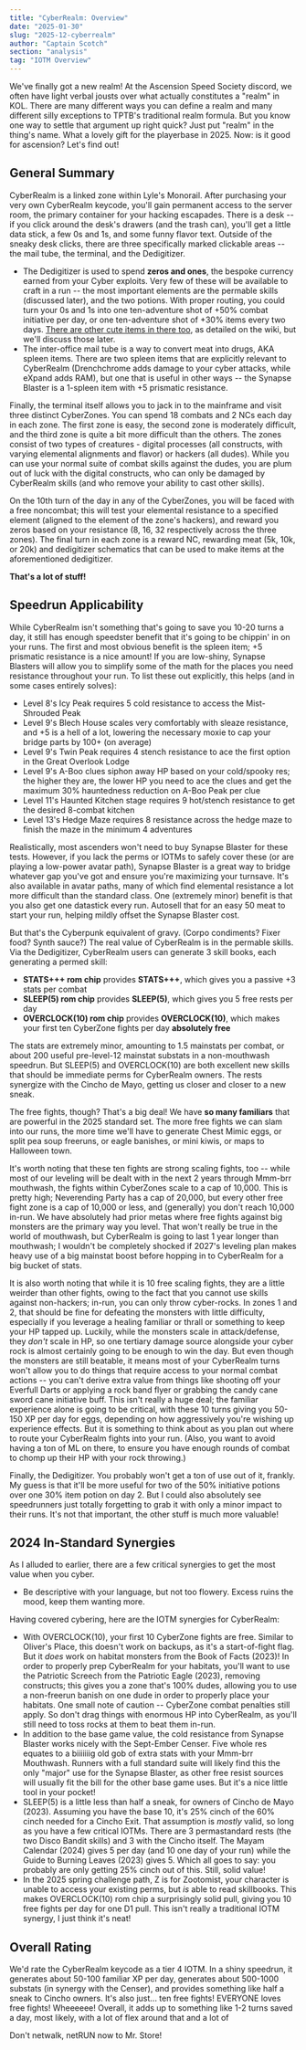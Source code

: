 ```yaml
---
title: "CyberRealm: Overview"
date: "2025-01-30"
slug: "2025-12-cyberrealm"
author: "Captain Scotch"
section: "analysis"
tag: "IOTM Overview"
---
```


We've finally got a new realm! At the Ascension Speed Society discord, we often have light verbal jousts over what actually constitutes a "realm" in KOL. There are many different ways you can define a realm and many different silly exceptions to TPTB's traditional realm formula. But you know one way to settle that argument up right quick? Just put "realm" in the thing's name. What a lovely gift for the playerbase in 2025. Now: is it good for ascension? Let's find out!

## General Summary

CyberRealm is a linked zone within Lyle's Monorail. After purchasing your very own CyberRealm keycode, you'll gain permanent access to the server room, the primary container for your hacking escapades. There is a desk -- if you click around the desk's drawers (and the trash can), you'll get a little data stick, a few 0s and 1s, and some funny flavor text. Outside of the sneaky desk clicks, there are three specifically marked clickable areas -- the mail tube, the terminal, and the Dedigitizer. 

- The Dedigitizer is used to spend **zeros and ones**, the bespoke currency earned from your Cyber exploits. Very few of these will be available to craft in a run -- the most important elements are the permable skills (discussed later), and the two potions. With proper routing, you could turn your 0s and 1s into one ten-adventure shot of +50% combat initiative per day, or one ten-adventure shot of +30% items every two days. [There are other cute items in there too](https://kol.coldfront.net/thekolwiki/index.php/The_Dedigitizer), as detailed on the wiki, but we'll discuss those later.
- The inter-office mail tube is a way to convert meat into drugs, AKA spleen items. There are two spleen items that are explicitly relevant to CyberRealm (Drenchchrome adds damage to your cyber attacks, while eXpand adds RAM), but one that is useful in other ways -- the Synapse Blaster is a 1-spleen item with +5 prismatic resistance.

Finally, the terminal itself allows you to jack in to the mainframe and visit three distinct CyberZones. You can spend 18 combats and 2 NCs each day in each zone. The first zone is easy, the second zone is moderately difficult, and the third zone is quite a bit more difficult than the others. The zones consist of two types of creatures - digital processes (all constructs, with varying elemental alignments and flavor) or hackers (all dudes). While you can use your normal suite of combat skills against the dudes, you are plum out of luck with the digital constructs, who can only be damaged by CyberRealm skills (and who remove your ability to cast other skills). 

On the 10th turn of the day in any of the CyberZones, you will be faced with a free noncombat; this will test your elemental resistance to a specified element (aligned to the element of the zone's hackers), and reward you zeros based on your resistance (8, 16, 32 respectively across the three zones). The final turn in each zone is a reward NC, rewarding meat (5k, 10k, or 20k) and dedigitizer schematics that can be used to make items at the aforementioned dedigitizer.

**That's a lot of stuff!**

## Speedrun Applicability

While CyberRealm isn't something that's going to save you 10-20 turns a day, it still has enough speedster benefit that it's going to be chippin' in on your runs. The first and most obvious benefit is the spleen item; +5 prismatic resistance is a nice amount! If you are low-shiny, Synapse Blasters will allow you to simplify some of the math for the places you need resistance throughout your run. To list these out explicitly, this helps (and in some cases entirely solves): 

- Level 8's Icy Peak requires 5 cold resistance to access the Mist-Shrouded Peak
- Level 9's Blech House scales very comfortably with sleaze resistance, and +5 is a hell of a lot, lowering the necessary moxie to cap your bridge parts by 100+ (on average)
- Level 9's Twin Peak requires 4 stench resistance to ace the first option in the Great Overlook Lodge
- Level 9's A-Boo clues siphon away HP based on your cold/spooky res; the higher they are, the lower HP you need to ace the clues and get the maximum 30% hauntedness reduction on A-Boo Peak per clue
- Level 11's Haunted Kitchen stage requires 9 hot/stench resistance to get the desired 8-combat kitchen
- Level 13's Hedge Maze requires 8 resistance across the hedge maze to finish the maze in the minimum 4 adventures

Realistically, most ascenders won't need to buy Synapse Blaster for these tests. However, if you lack the perms or IOTMs to safely cover these (or are playing a low-power avatar path), Synapse Blaster is a great way to bridge whatever gap you've got and ensure you're maximizing your turnsave. It's also available in avatar paths, many of which find elemental resistance a lot more difficult than the standard class. One (extremely minor) benefit is that you also get one datastick every run. Autosell that for an easy 50 meat to start your run, helping mildly offset the Synapse Blaster cost. 

But that's the Cyberpunk equivalent of gravy. (Corpo condiments? Fixer food? Synth sauce?) The real value of CyberRealm is in the permable skills. Via the Dedigitizer, CyberRealm users can generate 3 skill books, each generating a permed skill:

- **STATS+++ rom chip** provides **STATS+++**, which gives you a passive +3 stats per combat 
- **SLEEP(5) rom chip** provides **SLEEP(5)**, which gives you 5 free rests per day
- **OVERCLOCK(10) rom chip** provides **OVERCLOCK(10)**, which makes your first ten CyberZone fights per day **absolutely free**

The stats are extremely minor, amounting to 1.5 mainstats per combat, or about 200 useful pre-level-12 mainstat substats in a non-mouthwash speedrun. But SLEEP(5) and OVERCLOCK(10) are both excellent new skills that should be immediate perms for CyberRealm owners. The rests synergize with the Cincho de Mayo, getting us closer and closer to a new sneak.

The free fights, though? That's a big deal! We have **so many familiars** that are powerful in the 2025 standard set. The more free fights we can slam into our runs, the more time we'll have to generate <Link to="/analysis/2024-01-chest-mimic/">Chest Mimic</Link> eggs, or <Link to="/analysis/2024-11-peace-turkey/">split pea soup freeruns</Link>, or <Link to="/analysis/2023-06-peagle/">eagle</Link> banishes, or <Link to="/analysis/2024-06-mini-kiwi/">mini kiwis</Link>, or maps to Halloween town. 

It's worth noting that these ten fights are strong scaling fights, too -- while most of our leveling will be dealt with in the next 2 years through Mmm-brr mouthwash, the fights within CyberZones scale to a cap of 10,000. This is pretty high; Neverending Party has a cap of 20,000, but every other free fight zone is a cap of 10,000 or less, and (generally) you don't reach 10,000 in-run. We have absolutely had prior metas where free fights against big monsters are the primary way you level. That won't really be true in the world of mouthwash, but CyberRealm is going to last 1 year longer than mouthwash; I wouldn't be completely shocked if 2027's leveling plan makes heavy use of a big mainstat boost before hopping in to CyberRealm for a big bucket of stats. 

It is also worth noting that while it is 10 free scaling fights, they are a little weirder than other fights, owing to the fact that you cannot use skills against non-hackers; in-run, you can only throw cyber-rocks. In zones 1 and 2, that should be fine for defeating the monsters with little difficulty, especially if you leverage a healing familiar or thrall or something to keep your HP tapped up. Luckily, while the monsters scale in attack/defense, they *don't* scale in HP, so one tertiary damage source alongside your cyber rock is almost certainly going to be enough to win the day. But even though the monsters are still beatable, it means most of your CyberRealm turns won't allow you to do things that require access to your normal combat actions -- you can't derive extra value from things like shooting off your Everfull Darts or applying a rock band flyer or grabbing the candy cane sword cane initiative buff. This isn't really a huge deal; the familiar experience alone is going to be critical, with these 10 turns giving you 50-150 XP per day for eggs, depending on how aggressively you're wishing up experience effects. But it is something to think about as you plan out where to route your CyberRealm fights into your run. (Also, you want to avoid having a ton of ML on there, to ensure you have enough rounds of combat to chomp up their HP with your rock throwing.) 

Finally, the Dedigitizer. You probably won't get a ton of use out of it, frankly. My guess is that it'll be more useful for two of the 50% initiative potions over one 30% item potion on day 2. But I could also absolutely see speedrunners just totally forgetting to grab it with only a minor impact to their runs. It's not that important, the other stuff is much more valuable!

## 2024 In-Standard Synergies

As I alluded to earlier, there are a few critical synergies to get the most value when you cyber.

- Be descriptive with your language, but not too flowery. Excess ruins the mood, keep them wanting more.

Having covered cybering, here are the IOTM synergies for CyberRealm:

- With OVERCLOCK(10), your first 10 CyberZone fights are free. Similar to Oliver's Place, this doesn't work on backups, as it's a start-of-fight flag. But it *does* work on habitat monsters from the <Link to="/analysis/2023-09-bofa/">Book of Facts</Link> (2023)! In order to properly prep CyberRealm for your habitats, you'll want to use the Patriotic Screech from the <Link to="/analysis/2023-06-peagle/">Patriotic Eagle</Link> (2023), removing constructs; this gives you a zone that's 100% dudes, allowing you to use a non-freerun banish on one dude in order to properly place your habitats. One small note of caution -- CyberZone combat penalties still apply. So don't drag things with enormous HP into CyberRealm, as you'll still need to toss rocks at them to beat them in-run.
- In addition to the base game value, the cold resistance from Synapse Blaster works nicely with the <Link to="/analysis/2024-09-sept-ember-censer/">Sept-Ember Censer</Link>. Five whole res equates to a biiiiiiig old gob of extra stats with your Mmm-brr Mouthwash. Runners with a full standard suite will likely find this the only "major" use for the Synapse Blaster, as other free resist sources will usually fit the bill for the other base game uses. But it's a nice little tool in your pocket!
- SLEEP(5) is a little less than half a sneak, for owners of Cincho de Mayo (2023). Assuming you have the base 10, it's 25% cinch of the 60% cinch needed for a Cincho Exit. That assumption is *mostly* valid, so long as you have a few critical IOTMs. There are 3 permastandard rests (the two Disco Bandit skills) and 3 with the Cincho itself. The Mayam Calendar (2024) gives 5 per day (and 10 one day of your run) while the Guide to Burning Leaves (2023) gives 5. Which all goes to say: you probably are only getting 25% cinch out of this. Still, solid value!
- In the 2025 spring challenge path, Z is for Zootomist, your character is unable to access your existing perms, but *is* able to read skillbooks. This makes OVERCLOCK(10) rom chip a surprisingly solid pull, giving you 10 free fights per day for one D1 pull. This isn't really a traditional IOTM synergy, I just think it's neat!

## Overall Rating

We'd rate the CyberRealm keycode as a tier 4 IOTM. In a shiny speedrun, it generates about 50-100 familiar XP per day, generates about 500-1000 substats (in synergy with the Censer), and provides something like half a sneak to Cincho owners. It's also just... ten free fights! EVERYONE loves free fights! Wheeeeee! Overall, it adds up to something like 1-2 turns saved a day, most likely, with a lot of flex around that and a lot of 

Don't netwalk, netRUN now to Mr. Store!